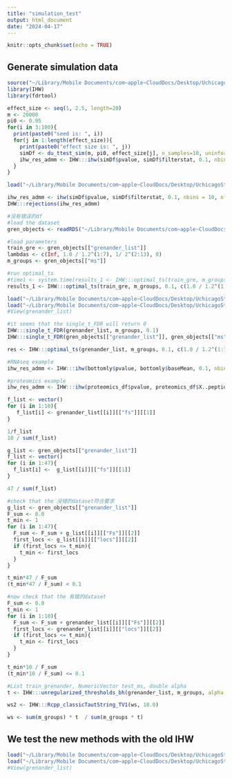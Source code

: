 ```yaml
---
title: "simulation_test"
output: html_document
date: "2024-04-17"
---
```


```r
knitr::opts_chunk$set(echo = TRUE)
```

## Generate simulation data
```r
source("~/Library/Mobile Documents/com~apple~CloudDocs/Desktop/UchicagoStudy/Nikolaos Research/IHW_New/simulation.R")
library(IHW)
library(fdrtool)
```

```r
effect_size <- seq(1, 2.5, length=20)
m <- 20000
pi0 <- 0.95
for(i in 3:100){
  print(paste0("seed is: ", i))
  for(j in 1:length(effect_size)){
    print(paste0("effect size is: ", j))
    simDf <- du_ttest_sim(m, pi0, effect_size[j], n_samples=10, uninformative_filter=FALSE)
    ihw_res_admm <- IHW:::ihw(simDf$pvalue, simDf$filterstat, 0.1, nbins = "auto", nfolds_internal=4L, nfolds=5L, admm = T)
  }
}
```
```r
load("~/Library/Mobile Documents/com~apple~CloudDocs/Desktop/UchicagoStudy/Nikolaos Research/IHW_New/Debug_DF2.RData")

ihw_res_admm <- ihw(simDf$pvalue, simDf$filterstat, 0.1, nbins = 10, nfolds_internal=4L, nfolds=5L, admm = T)
IHW:::rejections(ihw_res_admm)
```


```r
#没有错误的df
#load the dataset
gren_objects <- readRDS("~/Library/Mobile Documents/com~apple~CloudDocs/Desktop/UchicagoStudy/Nikolaos Research/gren_objects.Rds")

#load parameters
train_gre <- gren_objects[["grenander_list"]]
lambdas <- c(Inf, 1.0 / 1.2^(1:7), 1/ 2^(2:13), 0)
m_groups <- gren_objects[["ms"]]

#run optimal_ts
#time1 <- system.time(results_1 <- IHW:::optimal_ts(train_gre, m_groups, 0.1, lambdas))[1]
results_1 <- IHW:::optimal_ts(train_gre, m_groups, 0.1, c(1.0 / 1.2^(1:7), 1/ 2^(2:13)))
```

```r
load("~/Library/Mobile Documents/com~apple~CloudDocs/Desktop/UchicagoStudy/Nikolaos Research/IHW_New/gren_debug.RData")
load("~/Library/Mobile Documents/com~apple~CloudDocs/Desktop/UchicagoStudy/Nikolaos Research/IHW_New/mgroups_debug.RData")
#View(grenander_list)
```

```r
#it seems that the single_t_FDR will return 0 
IHW:::single_t_FDR(grenander_list, m_groups, 0.1)
IHW:::single_t_FDR(gren_objects[["grenander_list"]], gren_objects[["ms"]], 0.1)
```

```r
res <- IHW:::optimal_ts(grenander_list, m_groups, 0.1, c(1.0 / 1.2^(1:7), 1/ 2^(2:13)))
```

```r
#RNAseq example
ihw_res_admm <- IHW:::ihw(bottomly$pvalue, bottomly$baseMean, 0.1, nbins = "auto", nfolds_internal=4L, nfolds=5L, admm = T)
```

```r
#proteomics example
ihw_res_admm <- IHW:::ihw(proteomics_df$pvalue, proteomics_df$X..peptides, alpha = 0.1, nbins= 20, nfolds=5L, admm = T)
```

```r
f_list <- vector()
for (i in 1:10){
   f_list[i] <- grenander_list[[i]][["fs"]][[1]]
}

1/f_list
10 / sum(f_list)
```

```r
g_list <- gren_objects[["grenander_list"]]
f_list <- vector()
for (i in 1:47){
  f_list[i] <-  g_list[[i]][["fs"]][[1]]
}

47 / sum(f_list)
```

```r
#check that the 没错的dataset符合要求
g_list <- gren_objects[["grenander_list"]]
F_sum <- 0.0
t_min <- 1
for (i in 1:47){
  F_sum <- F_sum + g_list[[i]][["Fs"]][[2]]
  first_locs <- g_list[[i]][["locs"]][[2]]
  if (first_locs <= t_min){
    t_min <- first_locs
  }
}

t_min*47 / F_sum
(t_min*47 / F_sum) < 0.1

```


```r
#now check that the 有错的dataset
F_sum <- 0.0
t_min <- 1
for (i in 1:10){
  F_sum <- F_sum + grenander_list[[i]][["Fs"]][[2]]
  first_locs <- grenander_list[[i]][["locs"]][[2]]
  if (first_locs <= t_min){
    t_min <- first_locs
  }
}

t_min*10 / F_sum
(t_min*10 / F_sum) <= 0.1
```


```r
#List train_grenander, NumericVector test_ms, double alpha
t <- IHW:::unregularized_thresholds_bh(grenander_list, m_groups, alpha = 0.1)
```

```r
ws2 <- IHW:::Rcpp_classicTautString_TV1(ws, 10.0)
```

```r
ws <- sum(m_groups) * t  / sum(m_groups * t)
```

## We test the new methods with the old IHW
```r
load("~/Library/Mobile Documents/com~apple~CloudDocs/Desktop/UchicagoStudy/Nikolaos Research/IHW_New/gren_debug.RData")
load("~/Library/Mobile Documents/com~apple~CloudDocs/Desktop/UchicagoStudy/Nikolaos Research/IHW_New/mgroups_debug.RData")
#View(grenander_list)
```

